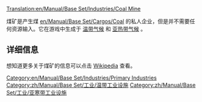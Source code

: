 {{zh/翻译|origin= en/Manual/Base Set/Industries/Coal Mine
|from  = en
|to    = zh
|Percentage =50
}}
[[Translation:en/Manual/Base Set/Industries/Coal Mine]]

{{zh/Manual/Base Set/Industries/工业设施|image=en/Manual/Base Set/Industries/Coalmine.png
|name=煤矿
|climates=[[zh/Manual/气候#温带气候|温带气候]], [[zh/Manual/气候#亚热带气候|亚热带气候]]。
|accepts=无
|produces=[[en/Manual/Base Set/Cargos/Coal]]
}}

煤矿是产生煤 [[en/Manual/Base Set/Cargos/Coal]] 的私人企业，但是并不需要任何资源输入。它在游戏中生成于 [[zh/Manual/气候#wen-dai-qi-hou|温带气候]] 和 [[zh/Manual/气候#ya-re-dai-qi-hou|亚热带气候]] 。

== 详细信息 ==
想知道更多关于煤矿的信息可以点击 [https://www.wikipedia.org/wiki/Coal_mining Wikipedia] 查看。

{{zh/Manual/Base Set/Industries/Navbox Industries}}

[[Category:en/Manual/Base Set/Industries/Primary Industries]]
[[Category:zh/Manual/Base Set/工业/温带工业设施]]
[[Category:zh/Manual/Base Set/工业/亚寒带工业设施]]